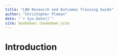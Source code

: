```yaml
--- 
title: "LBH Research and Outcomes Training Guide"
author: "Christopher Pleman"
date: "`r Sys.Date()`"
site: bookdown::bookdown_site
---
```


# Introduction {-}

